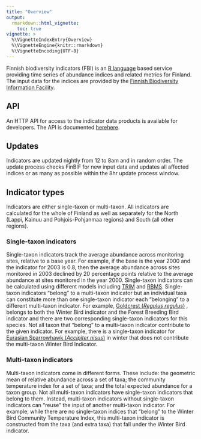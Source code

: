 ```yaml
---
title: "Overview"
output: 
  rmarkdown::html_vignette:
    toc: true
vignette: >
  %\VignetteIndexEntry{Overview}
  %\VignetteEngine{knitr::rmarkdown}
  %\VignetteEncoding{UTF-8}
---
```


Finnish biodiversity indicators (FBI) is an
[R language](https://r-project.org/ "R") based service providing time series of 
abundance indices and related metrics for Finland. The input data for the
indices are provided by the
[Finnish Biodiversity Information Facility](https://laji.fi/en/ "FinBIF").

## API
An HTTP API for access to the indicator data products is available for
developers. The API is documented [here
](https://indicators.laji.fi/__docs__/ "API docs"){.pkgdown-release}[here
](https://indicators-dev.laji.fi/__docs__/ "API docs"){.pkgdown-devel}.

## Updates

Indicators are updated nightly from 12 to 8am and in random order. The update
process checks FinBIF for new input data and updates all affected indices or as
many as possible within the 8hr update process window.

## Indicator types

Indicators are either single-taxon or multi-taxon. All indicators are calculated
for the whole of Finland as well as separately for the North (Lappi, Kainuu and
Pohjois-Pohjanmaa regions) and South (all other regions).

### Single-taxon indicators

Single-taxon indicators track the average abundance across monitoring sites,
relative to a base year. For example, if the base is the year 2000 and the
indicator for 2003 is 0.8, then the average abundance across sites monitored in
2003 declined by 20 percentage points relative to the average abundance at sites
monitored in the year 2000. Single-taxon indicators can be calculated using
different models including
[TRIM](https://github.com/SNStatComp/rtrim/ "rtrim Github Repository") and
[RBMS](https://retoschmucki.github.io/rbms/ "rbms Website"). Single-taxon
indicators "belong" to a multi-taxon indicator but an individual taxa can
constitute more than one single-taxon indicator each "belonging" to a different
multi-taxon indicator. For example, [Goldcrest (_Regulus regulus_)
](https://laji.fi/en/taxon/MX.33954 "Goldcrest - Regulus regulus")
, belongs to both the Winter Bird indicator and the Forest Breeding Bird
indicator and there are two corresponding single-taxon indicators for this
species. Not all taxon that "belong" to a multi-taxon indicator contribute to
the given indicator. For example, there is a single-taxon indicator for
[Eurasian Sparrowhawk (_Accipiter nisus_)
](https://laji.fi/en/taxon/MX.26639 "Eurasian Sparrowhawk - Accipiter nisus")
in winter that does not contribute the multi-taxon Winter Bird Indicator.

### Multi-taxon indicators

Multi-taxon indicators come in different forms. These include: the geometric
mean of relative abundance across a set of taxa; the community temperature index
for a set of taxa; and the total expected abundance for a taxon group. Not all
multi-taxon indicators have single-taxon indicators that belong to them.
Instead, multi-taxon indicators without single-taxon indicators can "reuse" the
input of another multi-taxon indicator. For example, while there are no
single-taxon indices that "belong" to the Winter Bird Community Temperature
Index, this multi-taxon indicator is constructed from the taxa (and extra taxa)
that fall under the Winter Bird indicator.
